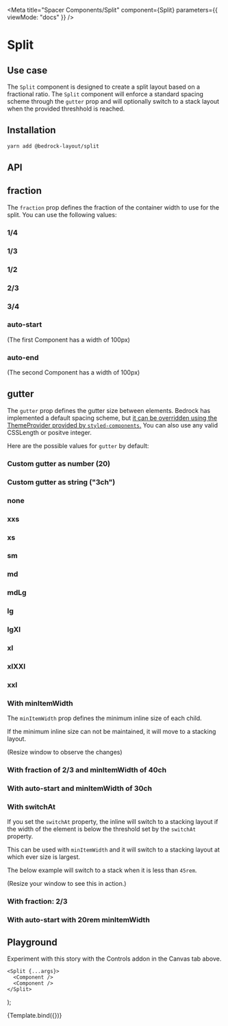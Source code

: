

<Meta
  title="Spacer Components/Split"
  component={Split}
  parameters={{ viewMode: "docs" }}
/>

# Split

## Use case

The `Split` component is designed to create a split layout based on a fractional ratio. The `Split` component will enforce a standard spacing scheme through the `gutter` prop and will optionally switch to a stack layout when the provided threshhold is reached.

## Installation

```bash
yarn add @bedrock-layout/split
```

## API

<Story name="API" argTypes={argTypes} />

<ArgsTable story="API" />

## fraction

The `fraction` prop defines the fraction of the container width to use for the split. You can use the following values:

<Canvas withSource="open">
  <Story name="fraction">
    <h3>1/4</h3>
    <Split gutter="lg" fraction="1/4">
      <Component />
      <Component />
    </Split>
    <h3>1/3</h3>
    <Split gutter="lg" fraction="1/3">
      <Component />
      <Component />
    </Split>
    <h3>1/2</h3>
    <Split gutter="lg" fraction="1/2">
      <Component />
      <Component />
    </Split>
    <h3>2/3</h3>
    <Split gutter="lg" fraction="2/3">
      <Component />
      <Component />
    </Split>
    <h3>3/4</h3>
    <Split gutter="lg" fraction="3/4">
      <Component />
      <Component />
    </Split>
    <h3>auto-start</h3>
    <p>(The first Component has a width of 100px)</p>
    <Split gutter="lg" fraction="auto-start">
      <Component />
      <Component />
    </Split>
    <h3>auto-end</h3>
    <p>(The second Component has a width of 100px)</p>
    <Split gutter="lg" fraction="auto-end">
      <Component />
      <Component />
    </Split>
  </Story>
</Canvas>

## gutter

The `gutter` prop defines the gutter size between elements. Bedrock has implemented a default spacing scheme, but [it can be overridden using the ThemeProvider provided by `styled-components`.](/docs/spacing--page#integrating-with-your-design-system)
You can also use any valid CSSLength or positve integer.

Here are the possible values for `gutter` by default:

<Canvas withSource="open">
  <Story name="gutter">
    <h3>Custom gutter as number (20)</h3>
    <Split gutter={20} fraction="1/2">
      <Component />
      <Component />
    </Split>
    <h3>Custom gutter as string ("3ch")</h3>
    <Split gutter="3ch" fraction="1/2">
      <Component />
      <Component />
    </Split>
    <h3>none</h3>
    <Split gutter="none" fraction="1/2">
      <Component />
      <Component />
    </Split>
    <h3>xxs</h3>
    <Split gutter="xxs" fraction="1/2">
      <Component />
      <Component />
    </Split>
    <h3>xs</h3>
    <Split gutter="xs" fraction="1/2">
      <Component />
      <Component />
    </Split>
    <h3>sm</h3>
    <Split gutter="sm" fraction="1/2">
      <Component />
      <Component />
    </Split>
    <h3>md</h3>
    <Split gutter="md" fraction="1/2">
      <Component />
      <Component />
    </Split>
    <h3>mdLg</h3>
    <Split gutter="mdLg" fraction="1/2">
      <Component />
      <Component />
    </Split>
    <h3>lg</h3>
    <Split gutter="lg" fraction="1/2">
      <Component />
      <Component />
    </Split>
    <h3>lgXl</h3>
    <Split gutter="lgXl" fraction="1/2">
      <Component />
      <Component />
    </Split>
    <h3>xl</h3>
    <Split gutter="xl" fraction="1/2">
      <Component />
      <Component />
    </Split>
    <h3>xlXXl</h3>
    <Split gutter="xlXXl" fraction="1/2">
      <Component />
      <Component />
    </Split>
    <h3>xxl</h3>
    <Split gutter="xxl" fraction="1/2">
      <Component />
      <Component />
    </Split>
  </Story>
</Canvas>

### With minItemWidth

The `minItemWidth` prop defines the minimum inline size of each child.

If the minimum inline size can not be maintained, it will move to a stacking layout.

(Resize window to observe the changes)

<Canvas withSource="open">
  <Story name="With minItemWidth">
    <h3>With fraction of 2/3 and minItemWidth of 40ch</h3>
    <Split gutter="lg" fraction="2/3" minItemWidth="40ch">
      <Component />
      <Component />
    </Split>
    <h3>With auto-start and minItemWidth of 30ch</h3>
    <Split gutter="lg" fraction="auto-start" minItemWidth="30ch">
      <Component />
      <Component />
    </Split>
  </Story>
</Canvas>

### With switchAt

If you set the `switchAt` property, the inline will switch to a stacking layout if the width of the element is below the threshold set by the `switchAt` property.

This can be used with `minItemWidth` and it will switch to a stacking layout at which ever size is largest.

The below example will switch to a stack when it is less than `45rem`.

(Resize your window to see this in action.)

<Canvas withSource="open">
  <Story name="With switchAt">
    <h3>With fraction: 2/3</h3>
    <Split fraction="2/3" gutter="md" switchAt="45rem">
      <Component />
      <Component />
    </Split>
    <h3>With auto-start with 20rem minItemWidth</h3>
    <Split
      fraction="auto-start"
      gutter="md"
      switchAt="45rem"
      minItemWidth="20rem"
    >
      <Component />
      <Component />
    </Split>
  </Story>
</Canvas>

## Playground

Experiment with this story with the Controls addon in the Canvas tab above.

    <Split {...args}>
      <Component />
      <Component />
    </Split>
);

<Canvas>
  <Story
    name="Playground"
    argTypes={argTypes}
    args={{
      fraction: "1/2",
      gutter: "lg",
      switchAt: "30rem",
      minItemWidth: "30ch",
    }}
  >
    {Template.bind({})}
  </Story>
</Canvas>

<ArgsTable story="Playground" />

